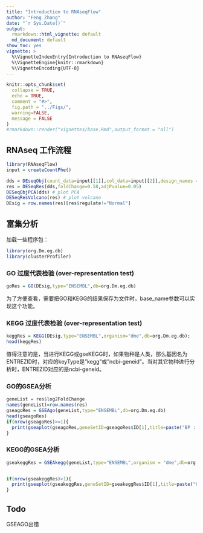 ```yaml
---
title: "Introduction to RNAseqFlow"
author: "Feng Zhang"
date: "`r Sys.Date()`"
output:
  rmarkdown::html_vignette: default
  md_document: default
show_toc: yes
vignette: >
  %\VignetteIndexEntry{Introduction to RNAseqFlow} 
  %\VignetteEngine{knitr::rmarkdown} 
  %\VignetteEncoding{UTF-8}
---
```


```r
knitr::opts_chunk$set(
  collapse = TRUE,
  echo = TRUE,
  comment = "#>",
  fig.path = "../Figs/",
  warning=FALSE,
  message = FALSE
)
#rmarkdown::render("vignettes/base.Rmd",output_format = "all")
```

## RNAseq 工作流程
```r
library(RNAseqFlow)
input = createCountPhe()

dds = DEseqObj(count_data=input[[1]],col_data=input[[2]],design_names = "condition+type",group_name ="condition",ref_level = "untreated")
res = DESeqRes(dds,foldChange=0.58,adjPvalue=0.05)
DESeqObjPCA(dds) # plot PCA
DESeqResVolcano(res) # plot volcano
DEsig = row.names(res)[res$regulate!="Normal"]
```

## 富集分析
加载一些程序包：
```r
library(org.Dm.eg.db)
library(clusterProfiler)
```

### GO 过度代表检验 (over-representation test)
```r
goRes = GO(DEsig,type="ENSEMBL",db=org.Dm.eg.db)
```
为了方便查看，需要把GO和KEGG的结果保存为文件时，base_name参数可以实现这个功能。

### KEGG 过度代表检验 (over-representation test)
```r
keggRes = KEGG(DEsig,type="ENSEMBL",organism="dme",db=org.Dm.eg.db);
head(keggRes)
```
值得注意的是，当进行KEGG或gseKEGG时，如果物种是人类，那么基因名为ENTREZID时，对应的keyType是"kegg"或"ncbi-geneid"。当对其它物种进行分析时，ENTREZID对应的是ncbi-geneid。

### GO的GSEA分析
```r
geneList = res$log2FoldChange
names(geneList)=row.names(res)
gseagoRes = GSEAgo(geneList,type="ENSEMBL",db=org.Dm.eg.db)
head(gseagoRes)
if(nrow(gseagoRes)>=1){
  print(gseaplot(gseagoRes,geneSetID=gseagoRes$ID[1],title=paste("BP : ",gseagoRes$Description[1],sep="")))
}

```

### KEGG的GSEA分析
```r
gseakeggRes = GSEAkegg(geneList,type="ENSEMBL",organism = "dme",db=org.Dm.eg.db,pvalueCutoff=1)


if(nrow(gseakeggRes)>1){
  print(gseaplot(gseakeggRes,geneSetID=gseakeggRes$ID[1],title=paste("KEGG : ",gseakeggRes$Description[1],sep="")))
}
```



## Todo
GSEAGO出错
